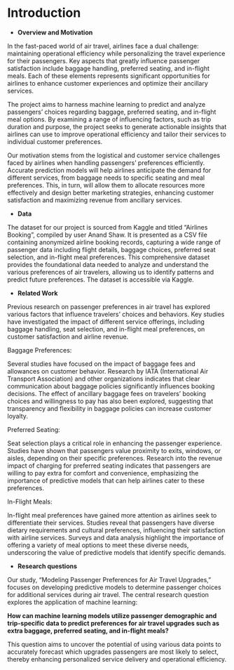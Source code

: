 # Introduction

* **Overview and Motivation**

In the fast-paced world of air travel, airlines face a dual challenge: maintaining operational efficiency while personalizing the travel experience for their passengers. Key aspects that greatly influence passenger satisfaction include baggage handling, preferred seating, and in-flight meals. Each of these elements represents significant opportunities for airlines to enhance customer experiences and optimize their ancillary services.

The project aims to harness machine learning to predict and analyze passengers' choices regarding baggage, preferred seating, and in-flight meal options. By examining a range of influencing factors, such as trip duration and purpose, the project seeks to generate actionable insights that airlines can use to improve operational efficiency and tailor their services to individual customer preferences.

Our motivation stems from the logistical and customer service challenges faced by airlines when handling passengers’ preferences efficiently. Accurate prediction models will help airlines anticipate the demand for different services, from baggage needs to specific seating and meal preferences. This, in turn, will allow them to allocate resources more effectively and design better marketing strategies, enhancing customer satisfaction and maximizing revenue from ancillary services.

* **Data**

The dataset for our project is sourced from Kaggle and titled "Airlines Booking", compiled by user Anand Shaw. It is presented as a CSV file containing anonymized airline booking records, capturing a wide range of passenger data including flight details, baggage choices, preferred seat selection, and in-flight meal preferences. This comprehensive dataset provides the foundational data needed to analyze and understand the various preferences of air travelers, allowing us to identify patterns and predict future preferences. The dataset is accessible via Kaggle.


* **Related Work**

Previous research on passenger preferences in air travel has explored various factors that influence travelers' choices and behaviors. Key studies have investigated the impact of different service offerings, including baggage handling, seat selection, and in-flight meal preferences, on customer satisfaction and airline revenue.

Baggage Preferences:  

  Several studies have focused on the impact of baggage fees and allowances on customer behavior. Research by IATA (International Air Transport Association) and other organizations indicates that clear communication about baggage policies significantly influences booking decisions. The effect of ancillary baggage fees on travelers’ booking choices and willingness to pay has also been explored, suggesting that transparency and flexibility in baggage policies can increase customer loyalty.

Preferred Seating: 

  Seat selection plays a critical role in enhancing the passenger experience. Studies have shown that passengers value proximity to exits, windows, or aisles, depending on their specific preferences. Research into the revenue impact of charging for preferred seating indicates that passengers are willing to pay extra for comfort and convenience, emphasizing the importance of predictive models that can help airlines cater to these preferences.

In-Flight Meals: 

  In-flight meal preferences have gained more attention as airlines seek to differentiate their services. Studies reveal that passengers have diverse dietary requirements and cultural preferences, influencing their satisfaction with airline services. Surveys and data analysis highlight the importance of offering a variety of meal options to meet these diverse needs, underscoring the value of predictive models that identify specific demands.

* **Research questions**

Our study, "Modeling Passenger Preferences for Air Travel Upgrades," focuses on developing predictive models to determine passenger choices for additional services during air travel. The central research question explores the application of machine learning:

**How can machine learning models utilize passenger demographic and trip-specific data to predict preferences for air travel upgrades such as extra baggage, preferred seating, and in-flight meals?**

This question aims to uncover the potential of using various data points to accurately forecast which upgrades passengers are most likely to select, thereby enhancing personalized service delivery and operational efficiency.




